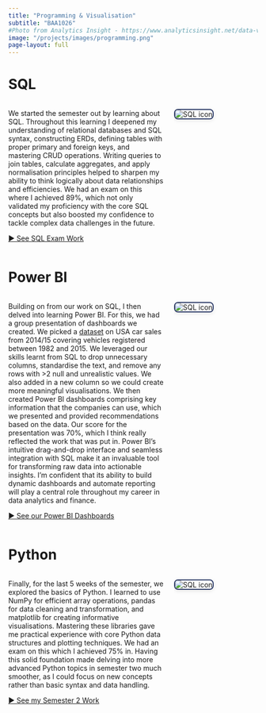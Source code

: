 ```yaml
---
title: "Programming & Visualisation"
subtitle: "BAA1026"
#Photo from Analytics Insight - https://www.analyticsinsight.net/data-visualization/essential-programming-languages-for-data-visualization
image: "/projects/images/programming.png"
page-layout: full
---
```

 
<style>
  .img-bordered {
    border: 2px solid #2B3A67;
    border-radius: .5rem;
    box-shadow: 0 2px 8px rgba(0,0,0,0.1);
  }
</style>

# SQL

::: columns
::: {.column width="65%"}
We started the semester out by learning about SQL. Throughout this learning I deepened my understanding of relational databases and SQL syntax, constructing ERDs, defining tables with proper primary and foreign keys, and mastering CRUD operations. Writing queries to join tables, calculate aggregates, and apply normalisation principles helped to sharpen my ability to think logically about data relationships and efficiencies. We had an exam on this where I achieved 89%, which not only validated my proficiency with the core SQL concepts but also boosted my confidence to tackle complex data challenges in the future.

[► See SQL Exam Work](SQL/SQL_exam.qmd){.btn .btn-primary}
:::

::: {.column width="35%" .text-center}
<img src="/projects/images/sql_icon.jpg" alt="SQL icon" 
class="img-bordered"
style="max-width:100%;height:auto;" />
:::
:::

# Power BI
::: columns
::: {.column width="65%"}
Building on from our work on SQL, I then delved into learning Power BI. For this, we had a group presentation of dashboards we created. We picked a [dataset](https://www.kaggle.com/datasets/syedanwarafridi/vehicle-sales-data) on USA car sales from 2014/15 covering vehicles registered between 1982 and 2015. We leveraged our skills learnt from SQL to drop unnecessary columns, standardise the text, and remove any rows with >2 null and unrealistic values. We also added in a new column so we could create more meaningful visualisations. We then created Power BI dashboards comprising key information that the companies can use, which we presented and provided recommendations based on the data. Our score for the presentation was 70%, which I think really reflected the work that was put in. Power BI’s intuitive drag-and-drop interface and seamless integration with SQL make it an invaluable tool for transforming raw data into actionable insights. I’m confident that its ability to build dynamic dashboards and automate reporting will play a central role throughout my career in data analytics and finance.

[► See our Power BI Dashboards](PowerBI/powerbi.qmd){.btn .btn-primary}
:::

::: {.column width="35%" .text-center}
<img src="/projects/images/powerbi.png" alt="SQL icon" 
class="img-bordered"
style="max-width:100%;height:auto;" />
:::
:::

# Python
::: columns
::: {.column width="65%"}


Finally, for the last 5 weeks of the semester, we explored the basics of Python. I learned to use NumPy for efficient array operations, pandas for data cleaning and transformation, and matplotlib for creating informative visualisations. Mastering these libraries gave me practical experience with core Python data structures and plotting techniques. We had an exam on this which I achieved 75% in. Having this solid foundation made delving into more advanced Python topics in semester two much smoother, as I could focus on new concepts rather than basic syntax and data handling.

[► See my Semester 2 Work](baa1027_adv_python.qmd){.btn .btn-primary}

:::

::: {.column width="35%" .text-center}
<img src="/projects/images/python2.png" alt="SQL icon" 
class="img-bordered"
style="max-width:100%;height:auto;" />
:::
:::